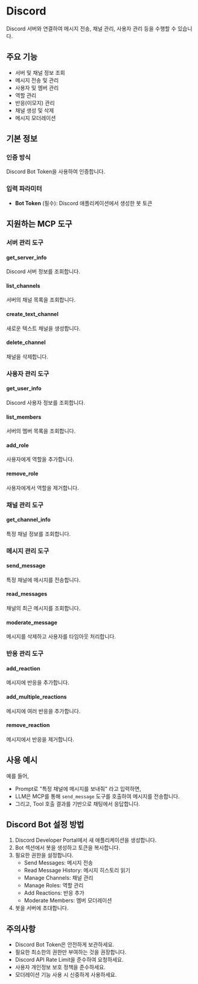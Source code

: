 # Discord

Discord 서버와 연결하여 메시지 전송, 채널 관리, 사용자 관리 등을 수행할 수 있습니다.

## 주요 기능
- 서버 및 채널 정보 조회
- 메시지 전송 및 관리
- 사용자 및 멤버 관리
- 역할 관리
- 반응(이모지) 관리
- 채널 생성 및 삭제
- 메시지 모더레이션

## 기본 정보

### 인증 방식
Discord Bot Token을 사용하여 인증합니다.

### 입력 파라미터
- **Bot Token** (필수): Discord 애플리케이션에서 생성한 봇 토큰

## 지원하는 MCP 도구

### 서버 관리 도구
#### get_server_info
Discord 서버 정보를 조회합니다.

#### list_channels
서버의 채널 목록을 조회합니다.

#### create_text_channel
새로운 텍스트 채널을 생성합니다.

#### delete_channel
채널을 삭제합니다.

### 사용자 관리 도구
#### get_user_info
Discord 사용자 정보를 조회합니다.

#### list_members
서버의 멤버 목록을 조회합니다.

#### add_role
사용자에게 역할을 추가합니다.

#### remove_role
사용자에게서 역할을 제거합니다.

### 채널 관리 도구
#### get_channel_info
특정 채널 정보를 조회합니다.

### 메시지 관리 도구
#### send_message
특정 채널에 메시지를 전송합니다.

#### read_messages
채널의 최근 메시지를 조회합니다.

#### moderate_message
메시지를 삭제하고 사용자를 타임아웃 처리합니다.

### 반응 관리 도구
#### add_reaction
메시지에 반응을 추가합니다.

#### add_multiple_reactions
메시지에 여러 반응을 추가합니다.

#### remove_reaction
메시지에서 반응을 제거합니다.

## 사용 예시

예를 들어,
- Prompt로 "특정 채널에 메시지를 보내줘" 라고 입력하면,
- LLM은 MCP를 통해 `send_message` 도구를 호출하여 메시지를 전송합니다.
- 그리고, Tool 호출 결과를 기반으로 채팅에서 응답합니다.

## Discord Bot 설정 방법
1. Discord Developer Portal에서 새 애플리케이션을 생성합니다.
2. Bot 섹션에서 봇을 생성하고 토큰을 복사합니다.
3. 필요한 권한을 설정합니다. 
   - Send Messages: 메시지 전송
   - Read Message History: 메시지 히스토리 읽기
   - Manage Channels: 채널 관리
   - Manage Roles: 역할 관리
   - Add Reactions: 반응 추가
   - Moderate Members: 멤버 모더레이션
4. 봇을 서버에 초대합니다.

## 주의사항
- Discord Bot Token은 안전하게 보관하세요.
- 필요한 최소한의 권한만 부여하는 것을 권장합니다.
- Discord API Rate Limit을 준수하여 요청하세요.
- 사용자 개인정보 보호 정책을 준수하세요.
- 모더레이션 기능 사용 시 신중하게 사용하세요. 